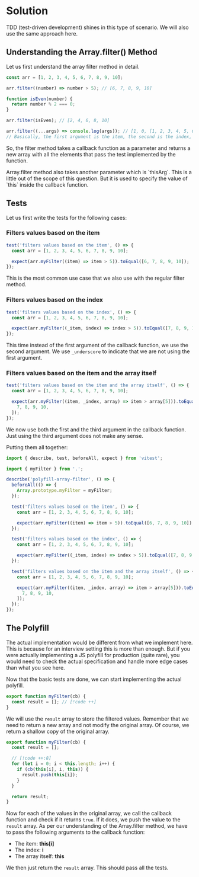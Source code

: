 
# Solution

TDD (test-driven development) shines in this type of scenario. We will also use the same approach here.

## Understanding the Array.filter() Method

Let us first understand the array filter method in detail.

```js
const arr = [1, 2, 3, 4, 5, 6, 7, 8, 9, 10];

arr.filter((number) => number > 5); // [6, 7, 8, 9, 10]

function isEven(number) {
  return number % 2 === 0;
}

arr.filter(isEven); // [2, 4, 6, 8, 10]

arr.filter((...args) => console.log(args)); // [1, 0, [1, 2, 3, 4, 5, 6, 7, 8, 9, 10]], [2, 1, [1, 2, 3, 4, 5, 6, 7, 8, 9, 10]] etc.,
// Basically, the first argument is the item, the second is the index, and the third is the array itself.
```

So, the filter method takes a callback function as a parameter and returns a new array with all the elements that pass the test implemented by the function.

<Callout type='warning'>
Array.filter method also takes another parameter which is `thisArg`. This is a little out of the scope of this question. But it is used to specify the value of `this` inside the callback function.
</Callout>

## Tests

Let us first write the tests for the following cases:

### Filters values based on the item

```js title="index.test.js"
test('filters values based on the item', () => {
  const arr = [1, 2, 3, 4, 5, 6, 7, 8, 9, 10];

  expect(arr.myFilter((item) => item > 5)).toEqual([6, 7, 8, 9, 10]);
});
```

This is the most common use case that we also use with the regular filter method.

### Filters values based on the index

```js title="index.test.js"
test('filters values based on the index', () => {
  const arr = [1, 2, 3, 4, 5, 6, 7, 8, 9, 10];

  expect(arr.myFilter((_item, index) => index > 5)).toEqual([7, 8, 9, 10]);
});
```

This time instead of the first argument of the callback function, we use the second argument. We use `_underscore` to indicate that we are not using the first argument.

### Filters values based on the item and the array itself

```js title="index.test.js"
test('filters values based on the item and the array itself', () => {
  const arr = [1, 2, 3, 4, 5, 6, 7, 8, 9, 10];

  expect(arr.myFilter((item, _index, array) => item > array[5])).toEqual([
    7, 8, 9, 10,
  ]);
});
```

We now use both the first and the third argument in the callback function. Just using the third argument does not make any sense.

Putting them all together:

```js title="index.test.js" showLineNumbers
import { describe, test, beforeAll, expect } from 'vitest';

import { myFilter } from '.';

describe('polyfill-array-filter', () => {
  beforeAll(() => {
    Array.prototype.myFilter = myFilter;
  });

  test('filters values based on the item', () => {
    const arr = [1, 2, 3, 4, 5, 6, 7, 8, 9, 10];

    expect(arr.myFilter((item) => item > 5)).toEqual([6, 7, 8, 9, 10]);
  });

  test('filters values based on the index', () => {
    const arr = [1, 2, 3, 4, 5, 6, 7, 8, 9, 10];

    expect(arr.myFilter((_item, index) => index > 5)).toEqual([7, 8, 9, 10]);
  });

  test('filters values based on the item and the array itself', () => {
    const arr = [1, 2, 3, 4, 5, 6, 7, 8, 9, 10];

    expect(arr.myFilter((item, _index, array) => item > array[5])).toEqual([
      7, 8, 9, 10,
    ]);
  });
});
```

## The Polyfill

<Callout type='error'>
The actual implementation would be different from what we implement here. This is because for an interview setting this is more than enough. But if you were actually implementing a JS polyfill for production (quite rare), you would need to check the actual specification and handle more edge cases than what you see here.
</Callout>

Now that the basic tests are done, we can start implementing the actual polyfill.

```js title="index.js"
export function myFilter(cb) {
  const result = []; // [!code ++]
}
```

We will use the `result` array to store the filtered values. Remember that we need to return a new array and not modify the original array. Of course, we return a shallow copy of the original array.

```js title="index.js"
export function myFilter(cb) {
  const result = [];

  // [!code ++:8]
  for (let i = 0; i < this.length; i++) {
    if (cb(this[i], i, this)) {
      result.push(this[i]);
    }
  }

  return result;
}
```

Now for each of the values in the original array, we call the callback function and check if it returns `true`. If it does, we push the value to the `result` array. As per our understanding of the Array.filter method, we have to pass the following arguments to the callback function:

- The item: **this[i]**
- The index: **i**
- The array itself: **this**

We then just return the `result` array. This should pass all the tests.